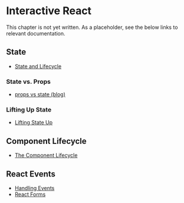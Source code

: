 # Interactive React

<p class="alert alert-warning">This chapter is not yet written. As a placeholder, see the below links to relevant documentation.</p>

## State

- [State and Lifecycle](https://reactjs.org/docs/state-and-lifecycle.html)

### State vs. Props {-}

- [props vs state (blog)](https://github.com/uberVU/react-guide/blob/master/props-vs-state.md)

### Lifting Up State {-}

- [Lifting State Up](https://reactjs.org/docs/lifting-state-up.html)

## Component Lifecycle

- [The Component Lifecycle](https://reactjs.org/docs/react-component.html#the-component-lifecycle)

<!-- mention `componentDidUpdate()` as alternative for `componentWillMount()` -->

## React Events

- [Handling Events](https://reactjs.org/docs/handling-events.html)
- [React Forms](https://reactjs.org/docs/forms.html)


<!-- External libraries (e.g., react-strap) should go somewhere... maybe a third React chapter? -->

<!-- Mention using libraries/global variables https://github.com/facebookincubator/create-react-app/blob/master/packages/react-scripts/template/README.md#using-global-variables -->